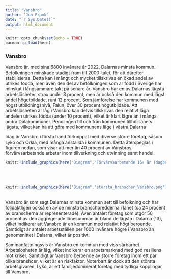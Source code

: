 ```yaml
---
title: "Vansbro"
author: "Jon Frank"
date: "`r Sys.Date()`"
output: html_document
---
```

```r
knitr::opts_chunk$set(echo = TRUE)
pacman::p_load(here)
```

### Vansbro

Vansbro år, med sina 6800 invånare år 2022, Dalarnas minsta kommun. Befolkningen minskade stadigt fram till 2000-talet, för att därefter stabilisieras. Detta kan i mångt och mycket tillskrivas en ökad andel av utrikes födda, men även den del av befolkningen som är född i Sverige har minskat i långsammare takt på senare år. Vansbro har en av Dalarnas lägsta arbetslösheter, strax under 3 procent,  men är också den kommun med lägst andel högutbildade, runt 12 procent. Som jämförelse har kommunen med högst utbildningsnivå, Falun, över 30 procent högutbildade. Att arbetslösheten är låg i Vansbro kan delvis tillskrivas den relativt låga andelen utrikes födda (under 10 procent), vilket är klart lägre än i många andra Dalakommuner. Pendlingen till och från kommunen tillhör länets lägsta, vilket kan ha att göra med kommunens läge i västra Dalarna

Idag är Vansbro i första hand förknippat med diverse större företag, såsom Lyko och Orkla, med många anställda i kommunen. Detta återspeglas i figuren nedan, som visar att mer än 40 procent av Vansbros förvärvsarbetande arbetar inom tillverkning och utvinning samt handel.
<br>
```r
knitr::include_graphics(here("Diagram","Förvärvsarbetande 16+ år (dagbef)andel_per_bransch _Vansbro.png"))
```
<br>
<br>
```r
knitr::include_graphics(here("Diagram","storsta_branscher_Vansbro.png"))
```
<br>
Vansbro är som sagt Dalarnas minsta kommun sett till befolkning och har följdaktligen också en av de minsta branschbredderna i länet (ca 24 procent av branscherna är representerade). Även antalet företag som utgör 50 procent av den aggregerade lönesumman är bland de lägsta i Dalarna (13), vilket indikerar att Vansbro är en kommun med relativt högt beroende. Samtidigt är antalet arbetsställen per 1000 invånare högre i Vansbro än genomsnittet i Dalarna, vilket är positivt.

Sammanfattningsvis är Vansbro en kommun med viss sårbarhet. Arbetslösheten är låg, vilket indikerar en arbetsmarknad med god resiliens mot kriser. Samtidigt är Vansbro beroende av större företag inom ett par olika branshcer, vilket är en riskfaktor. Noterbart är dock att den största arbetsgivaren, Lyko, är ett familjedominerat företag med tydliga kopplingar till Vansbro.